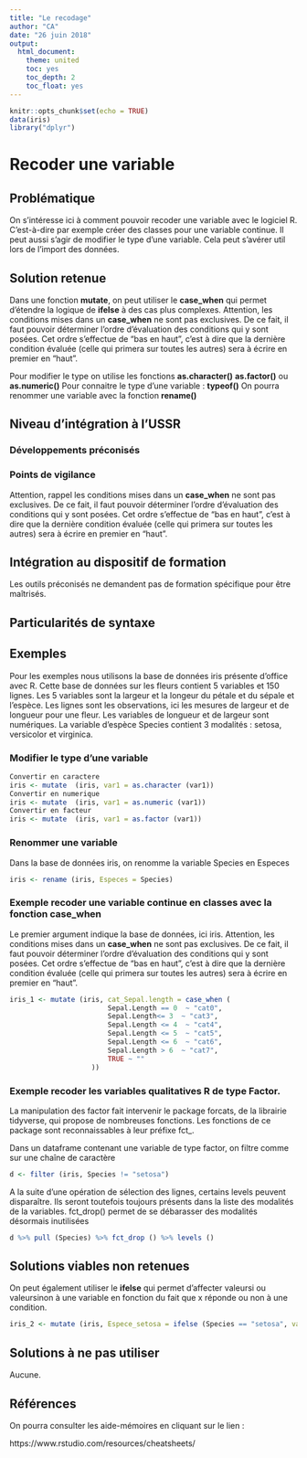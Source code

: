 ---
title: "Le recodage"
author: "CA"
date: "26 juin 2018"
output:
  html_document:
    theme: united
    toc: yes
    toc_depth: 2
    toc_float: yes
---

```{r setup, include=FALSE}
knitr::opts_chunk$set(echo = TRUE)
data(iris)
library("dplyr")
```
# Recoder une variable

## Problématique

On s'intéresse ici à comment pouvoir recoder une variable avec le logiciel R.
C'est-à-dire par exemple créer des classes pour une variable continue.
Il peut aussi s'agir de modifier le type d'une variable.
Cela peut s'avérer util lors de l'import des données.

## Solution retenue

Dans une fonction **mutate**, on peut utiliser le **case_when** qui permet d’étendre la logique de **ifelse** à des cas plus complexes. 
Attention, les conditions mises dans un **case_when** ne sont pas exclusives. 
De ce fait, il faut pouvoir déterminer l’ordre d’évaluation des conditions qui y sont posées. Cet ordre s’effectue de "bas en haut", c’est à dire que la dernière condition évaluée (celle qui primera sur toutes les autres) sera à écrire en premier en "haut".

Pour modifier le type on utilise les fonctions **as.character()** **as.factor()** ou **as.numeric()**
Pour connaitre le type d'une variable : **typeof()**
On pourra renommer une variable avec la fonction **rename()**

## Niveau d'intégration à l'USSR

### Développements préconisés



### Points de vigilance

Attention, rappel les conditions mises dans un **case_when** ne sont pas exclusives. 
De ce fait, il faut pouvoir déterminer l’ordre d’évaluation des conditions qui y sont posées. Cet ordre s’effectue de "bas en haut", c’est à dire que la dernière condition évaluée (celle qui primera sur toutes les autres) sera à écrire en premier en "haut".

## Intégration au dispositif de formation

Les outils préconisés ne demandent pas de formation spécifique pour être maîtrisés.

## Particularités de syntaxe


## Exemples

Pour les exemples nous utilisons la base de données iris présente d'office avec R.
Cette base de données sur les fleurs contient 5 variables et 150 lignes.
Les 5 variables sont la largeur et la longeur du pétale et du sépale et l'espèce.
Les lignes sont les observations, ici les mesures de largeur et de longueur pour une fleur.
Les variables de longueur et de largeur sont numériques.
La variable d'espèce Species contient 3 modalités : setosa, versicolor et virginica.

### Modifier le type d'une variable

```{r modif type}
Convertir en caractere
iris <- mutate  (iris, var1 = as.character (var1))
Convertir en numerique
iris <- mutate  (iris, var1 = as.numeric (var1))
Convertir en facteur
iris <- mutate  (iris, var1 = as.factor (var1))
```

### Renommer une variable

Dans la base de données iris, on renomme la variable Species en Especes

```{r rename}

iris <- rename (iris, Especes = Species)

```


### Exemple recoder une variable continue en classes avec la fonction case_when

Le premier argument indique la base de données, ici iris.
Attention, les conditions mises dans un **case_when** ne sont pas exclusives. 
De ce fait, il faut pouvoir déterminer l’ordre d’évaluation des conditions qui y sont posées. Cet ordre s’effectue de "bas en haut", c’est à dire que la dernière condition évaluée (celle qui primera sur toutes les autres) sera à écrire en premier en "haut".

```{r case when}

iris_1 <- mutate (iris, cat_Sepal.length = case_when (
                        Sepal.Length == 0  ~ "cat0",
                        Sepal.Length<= 3  ~ "cat3",
                        Sepal.Length <= 4  ~ "cat4",
                        Sepal.Length <= 5  ~ "cat5",
                        Sepal.Length <= 6  ~ "cat6",
                        Sepal.Length > 6  ~ "cat7",
                        TRUE ~ ""
                    ))

```
### Exemple recoder les variables qualitatives R de type Factor.

La manipulation des factor fait intervenir le package forcats, de la librairie tidyverse, qui propose de nombreuses fonctions. Les fonctions de ce package sont reconnaissables à leur préfixe fct_.

Dans un dataframe contenant une variable de type factor, on filtre comme sur une chaîne de caractère

```{r factor}

d <- filter (iris, Species != "setosa")

```
A la suite d’une opération de sélection des lignes, certains levels peuvent disparaître. Ils seront toutefois toujours présents dans la liste des modalités de la variables. fct_drop() permet de se débarasser des modalités désormais inutilisées
```{r fct_drop}
d %>% pull (Species) %>% fct_drop () %>% levels ()
```

## Solutions viables non retenues

On peut également utiliser le **ifelse** qui permet d’affecter valeursi ou valeursinon à une variable en fonction du fait que x réponde ou non à une condition.

```{r ifelse}

iris_2 <- mutate (iris, Espece_setosa = ifelse (Species == "setosa", val1 = TRUE, val2 = FALSE))

```


## Solutions à ne pas utiliser

Aucune.

## Références

On pourra consulter les aide-mémoires en cliquant sur le lien :

https://www.rstudio.com/resources/cheatsheets/

